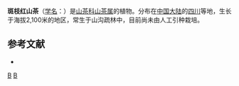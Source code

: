 {{Speciesbox 
| genus = Camellia
| species = stictoclada
| authority =  Chang
}}

'''斑枝红山茶'''（[[学名|学名]]：{{lang|la|''Camellia stictoclada''}}）是[[山茶科|山茶科]][[山茶属|山茶属]]的植物。分布在[[中国大陆|中国大陆]]的[[四川|四川]]等地，生长于海拔2,100米的地区，常生于山沟疏林中，目前尚未由人工引种栽培。

== 参考文献 ==
<div class="references-small">
* {{cite web| url =http://www.bioinfo.cn/db05/KmzwSpecies.php?action=view&id=28918| title =斑枝红山茶| work =《中国高等植物数据库全库》| publisher =中国科学院微生物研究所| author =昆明植物研究所| accessdate =2009-02-26| deadurl =yes| archiveurl =https://web.archive.org/web/20160305044620/http://www.bioinfo.cn/db05/KmzwSpecies.php?action=view&id=28918| archivedate =2016-03-05}}
</div>

[[Category:山茶属|B]]
[[Category:四川植物|B]]